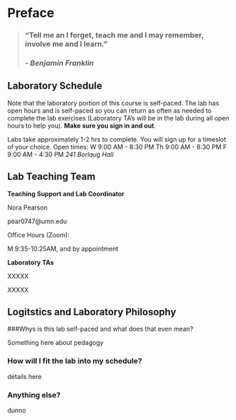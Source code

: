 # Preface {.unnumbered}

> ### **"Tell me an I forget, teach me and I may remember, involve me and I learn."**
>
> ### *- Benjamin Franklin*

::: callout-note
## Laboratory Schedule

Note that the laboratory portion of this course is self-paced. The lab has open hours and is self-paced so you can return as often as needed to complete the lab exercises (Laboratory TA's will be in the lab during all open hours to help you). **Make sure you sign in and out**.

Labs take approximately 1-2 hrs to complete. You will sign up for a timeslot of your choice. Open times: W 9:00 AM - 8:30 PM Th 9:00 AM - 8:30 PM F 9:00 AM - 4:30 PM *241 Borlaug Hall*
:::

## Lab Teaching Team

**Teaching Support and Lab Coordinator**

Nora Pearson

pear0747\@umn.edu

Office Hours (Zoom):

M 9:35-10:25AM, and by appointment

**Laboratory TAs**

XXXXX

XXXXX

## Logitstics and Laboratory Philosophy

###Whys is this lab self-paced and what does that even mean?

Something here about pedagogy

### How will I fit the lab into my schedule?

details here

### Anything else?

dunno
